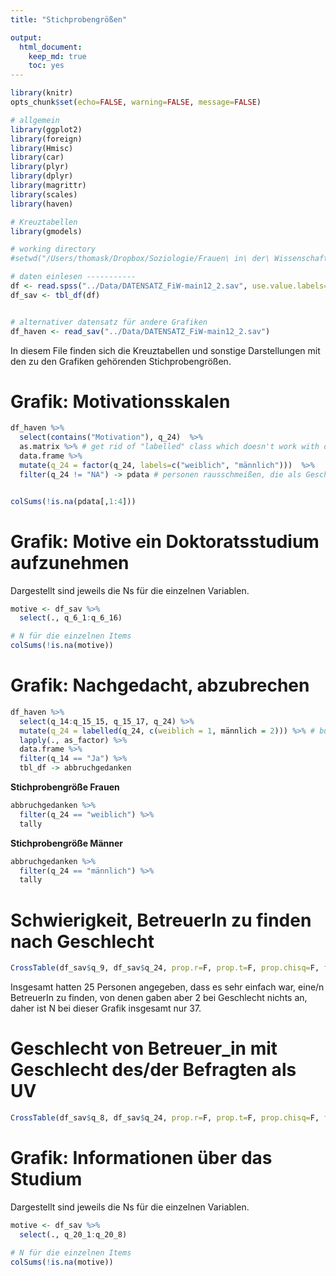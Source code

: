 ```yaml
---
title: "Stichprobengrößen"

output:
  html_document:
    keep_md: true
    toc: yes
---
```


```r
library(knitr)
opts_chunk$set(echo=FALSE, warning=FALSE, message=FALSE)
```

```r

# allgemein
library(ggplot2)
library(foreign)
library(Hmisc)
library(car)
library(plyr)
library(dplyr)
library(magrittr)
library(scales)
library(haven)

# Kreuztabellen
library(gmodels)

# working directory
#setwd("/Users/thomask/Dropbox/Soziologie/Frauen\ in\ der\ Wissenschaft/quantitative\ Erhebung/Arbeitsbereich\ Thomas/Berechnungen")

# daten einlesen -----------
df <- read.spss("../Data/DATENSATZ_FiW-main12_2.sav", use.value.labels=T, to.data.frame=T)
df_sav <- tbl_df(df)


# alternativer datensatz für andere Grafiken
df_haven <- read_sav("../Data/DATENSATZ_FiW-main12_2.sav")

```


In diesem File finden sich die Kreuztabellen und sonstige Darstellungen mit den zu den Grafiken gehörenden Stichprobengrößen.


# Grafik: Motivationsskalen

````r
df_haven %>%
  select(contains("Motivation"), q_24)  %>% 
  as.matrix %>% # get rid of "labelled" class which doesn't work with dplyr right now
  data.frame %>%
  mutate(q_24 = factor(q_24, labels=c("weiblich", "männlich")))  %>% 
  filter(q_24 != "NA") -> pdata # personen rausschmeißen, die als Geschlecht NA haben


colSums(!is.na(pdata[,1:4]))
````

# Grafik: Motive ein Doktoratsstudium aufzunehmen
Dargestellt sind jeweils die Ns für die einzelnen Variablen.

```r
motive <- df_sav %>%
  select(., q_6_1:q_6_16)

# N für die einzelnen Items
colSums(!is.na(motive))

```

# Grafik: Nachgedacht, abzubrechen

````r
df_haven %>%
  select(q_14:q_15_15, q_15_17, q_24) %>%
  mutate(q_24 = labelled(q_24, c(weiblich = 1, männlich = 2))) %>% # bug in as_factor umgehen: geschlecht hat 3 ausprägungen, es kommen aber nur 2 vor
  lapply(., as_factor) %>%
  data.frame %>%
  filter(q_14 == "Ja") %>%
  tbl_df -> abbruchgedanken
````

**Stichprobengröße Frauen**
```r
abbruchgedanken %>%
  filter(q_24 == "weiblich") %>%
  tally
```


**Stichprobengröße Männer**
```r
abbruchgedanken %>%
  filter(q_24 == "männlich") %>%
  tally
```


# Schwierigkeit, BetreuerIn zu finden nach Geschlecht
```r
CrossTable(df_sav$q_9, df_sav$q_24, prop.r=F, prop.t=F, prop.chisq=F, format = "SPSS")
```

Insgesamt hatten 25 Personen angegeben, dass es sehr einfach war, eine/n BetreuerIn zu finden, von denen gaben aber 2 bei Geschlecht nichts an, daher ist N bei dieser Grafik insgesamt nur 37.


# Geschlecht von Betreuer_in mit Geschlecht des/der Befragten als UV
```r
CrossTable(df_sav$q_8, df_sav$q_24, prop.r=F, prop.t=F, prop.chisq=F, format = "SPSS")
````

# Grafik: Informationen über das Studium
Dargestellt sind jeweils die Ns für die einzelnen Variablen.

```r
motive <- df_sav %>%
  select(., q_20_1:q_20_8)

# N für die einzelnen Items
colSums(!is.na(motive))

```



